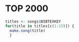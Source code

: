 # TOP 2000

```r
titles <- songs$BIBTEXKEY
for(title in titles[c(1:15)]) {
  make.song(title)
  }
```

